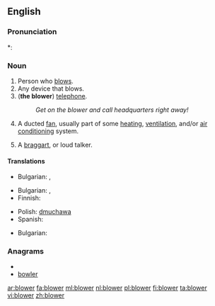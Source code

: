 ==English==

===Pronunciation===
*: {{rhymes|əʊə(r)}}

===Noun===
{{en-noun}}

# Person who [[blow]]s.
# Any device that blows.
# ('''the blower''') {{context|slang|dated|chiefly|British}} [[telephone]].
#: ''Get on the blower and call headquarters right away!''
# A ducted [[fan]], usually part of some [[heating]], [[ventilation]], and/or [[air conditioning]] system.
# {{dated}} A [[braggart]], or loud talker.

====Translations====
{{trans-top|person}}
* Bulgarian: {{t|bg|духач|m}},  {{t|bg|тръбач}}
{{trans-mid}}
{{trans-bottom}}

{{trans-top|device}}
* Bulgarian: {{t|bg|духало|n}},  {{t|bg|вентилатор|m}}
* Finnish: {{t+|fi|puhallin}}
{{trans-mid}}
* Polish: [[dmuchawa]]
* Spanish: {{t+|es|ventilador}}
{{trans-bottom}}

<!--add slang terms for "telephone" to this table, where these exist-->
{{trans-top|slang: telephone}}
* Bulgarian: {{t-|bg|телефон}}
{{trans-mid}}
{{trans-bottom}}

<!--move to separate page:
: [[suction blower]]:
* Spanish: aspirador.
-->

===Anagrams===
* {{alphagram|belorw}}
* [[bowler#English|bowler]]

[[ar:blower]]
[[fa:blower]]
[[ml:blower]]
[[nl:blower]]
[[pl:blower]]
[[fi:blower]]
[[ta:blower]]
[[vi:blower]]
[[zh:blower]]
